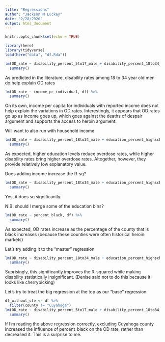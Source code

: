 ```yaml
---
title: "Regressions"
author: "Jackson M Luckey"
date: "2/28/2020"
output: html_document
---
```


```r
knitr::opts_chunk$set(echo = TRUE)
```

```r
library(here)
library(tidyverse)
load(here("data", "df.Rda"))
```

```r
lm(OD_rate ~ disability_percent_5to17_male + disability_percent_18to34_male + disability_percent_35to64_male + disability_percent_65to74_male + disability_percent_5to17_female + disability_percent_18to34_female + disability_percent_35to64_female + disability_percent_65to74_female + percent_black + education_percent_highschool + education_percent_college, df) %>%
  summary()
```

As predicted in the literature, disability rates among 18 to 34 year old men do help explain OD rates

```r
lm(OD_rate ~ income_pc_individual, df) %>%
  summary()
```

On its own, income per capita for individuals with reported income does not help explain the variations in OD rates. Interestingly, it appears that OD rates go up as income goes up, which goes against the deaths of despair argument and supports the access to heroin argument.

Will want to also run with household income

```r
lm(OD_rate ~ disability_percent_18to34_male + education_percent_highschool + education_percent_college, df) %>%
  summary()
```

As expected, higher education levels reduce overdose rates, while higher disability rates bring higher overdose rates. Altogether, however, they provide relatively low explanatory value.

Does adding income increase the R-sq?

```r
lm(OD_rate ~ disability_percent_18to34_male + education_percent_highschool + education_percent_college + income_pc_individual, df) %>%
  summary()
```

Yes, it does so significantly.

N.B: should I merge some of the education bins?

```r
lm(OD_rate ~ percent_black, df) %>%
  summary()
```

As expected, OD rates increase as the percentage of the county that is black increases (because these counties were often historical heroin markets)

Let's try adding it to the "master" regression

```r
lm(OD_rate ~ disability_percent_18to34_male + education_percent_highschool + education_percent_college + income_pc_individual + percent_black, df) %>%
  summary()
```

Suprisingly, this significantly improves the R-squared while making  disability statistically insignificant.
(Denise said not to do this because it looks like cherrypicking)

Let's try to treat the big regression at the top as our "base" regression

```r
df_without_cle <- df %>%
  filter(county != "Cuyahoga")
lm(OD_rate ~ disability_percent_5to17_male + disability_percent_18to34_male + disability_percent_35to64_male + disability_percent_65to74_male + disability_percent_5to17_female + disability_percent_18to34_female + disability_percent_35to64_female + disability_percent_65to74_female + percent_black + education_percent_highschool + education_percent_college, df_without_cle) %>%
  summary()
```

If I'm reading the above regression correctly, excluding Cuyahoga county increased the influence of percent_black on the OD rate, rather than decreased it. This is a surprise to me.
